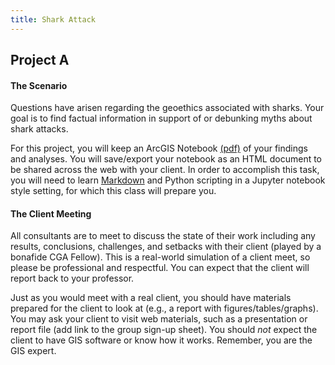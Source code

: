```yaml
---
title: Shark Attack
---
```


## Project A

#### The Scenario

Questions have arisen regarding the geoethics associated with sharks.
Your goal is to find factual information in support of or debunking myths about shark attacks.

For this project, you will keep an ArcGIS Notebook [(pdf)](https://community.esri.com/servlet/JiveServlet/downloadBody/13764-102-3-22953/agol_notebooks.pdf) of your findings and analyses.
You will save/export your notebook as an HTML document to be shared across the web with your client.
In order to accomplish this task, you will need to learn [Markdown](https://colab.research.google.com/notebooks/markdown_guide.ipynb) and Python scripting in a Jupyter notebook style setting, for which this class will prepare you.

#### The Client Meeting
All consultants are to meet to discuss the state of their work including any results, conclusions, challenges, and setbacks with their client (played by a bonafide CGA Fellow). This is a real-world simulation of a client meet, so please be professional and respectful. You can expect that the client will report back to your professor.

Just as you would meet with a real client, you should have materials prepared for the client to look at (e.g., a report with figures/tables/graphs). You may ask your client to visit web materials, such as a presentation or report file (add link to the group sign-up sheet). You should _not_ expect the client to have GIS software or know how it works. Remember, you are the GIS expert.
